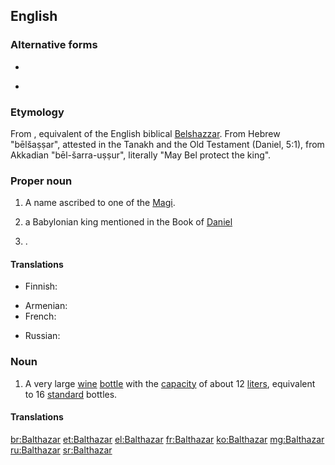 ==English==

===Alternative forms===
* {{l|en|Balthasar}}
* {{l|en|Belshazzar}} {{gloss|only the “Babylonian king” sense}}

===Etymology===
From {{etyl|la|en}} {{term|Balthasar|lang=la}}, equivalent of the English biblical [[Belshazzar]].  From Hebrew "bēlšaṣṣar", attested in the Tanakh and the Old Testament (Daniel, 5:1), from Akkadian "bēl-šarra-uṣṣur", literally "May Bel protect the king".

===Proper noun===
{{en-proper noun}}

# A name ascribed to one of the [[Magi]].
# {{cx|Biblical character|lang=en}} a Babylonian king mentioned in the Book of [[Daniel]]
# {{given name|male|from=Persian}}.

====Translations====
{{trans-top|one of the Magi}}
* Finnish: {{t|fi|Balthasar}}
{{trans-mid}}
{{trans-bottom}}
{{trans-top|Babylonian king}}
* Armenian: {{t|hy|Բաղդասար|sc=Armn}}
* French: {{t+|fr|Balthazar}}
{{trans-mid}}
* Russian: {{t+|ru|Валтаса́р|sc=Cyrl}}
{{trans-bottom}}
{{trans-top|male given name}}
{{trans-mid}}
{{trans-bottom}}

===Noun===
{{en-noun}}

# A very large [[wine]] [[bottle]] with the [[capacity]] of about 12 [[liter]]s, equivalent to 16 [[standard]] bottles.

====Translations====
{{trans-top|very large wine bottle}}
{{trans-mid}}
{{trans-bottom}}

[[br:Balthazar]]
[[et:Balthazar]]
[[el:Balthazar]]
[[fr:Balthazar]]
[[ko:Balthazar]]
[[mg:Balthazar]]
[[ru:Balthazar]]
[[sr:Balthazar]]